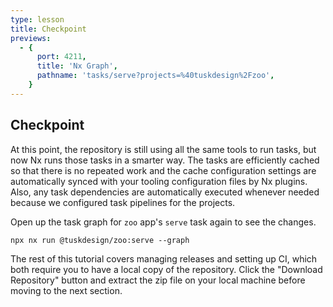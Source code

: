 ```yaml
---
type: lesson
title: Checkpoint
previews:
  - {
      port: 4211,
      title: 'Nx Graph',
      pathname: 'tasks/serve?projects=%40tuskdesign%2Fzoo',
    }
---
```


## Checkpoint

At this point, the repository is still using all the same tools to run tasks, but now Nx runs those tasks in a smarter way. The tasks are efficiently cached so that there is no repeated work and the cache configuration settings are automatically synced with your tooling configuration files by Nx plugins. Also, any task dependencies are automatically executed whenever needed because we configured task pipelines for the projects.

Open up the task graph for `zoo` app's `serve` task again to see the changes.

```shell {% path="~/tuskydesigns" %}
npx nx run @tuskdesign/zoo:serve --graph
```

The rest of this tutorial covers managing releases and setting up CI, which both require you to have a local copy of the repository. Click the "Download Repository" button and extract the zip file on your local machine before moving to the next section.


<DownloadButton url="https://github.com/nrwl/tuskydesign/archive/refs/heads/final.zip"></DownloadButton>
